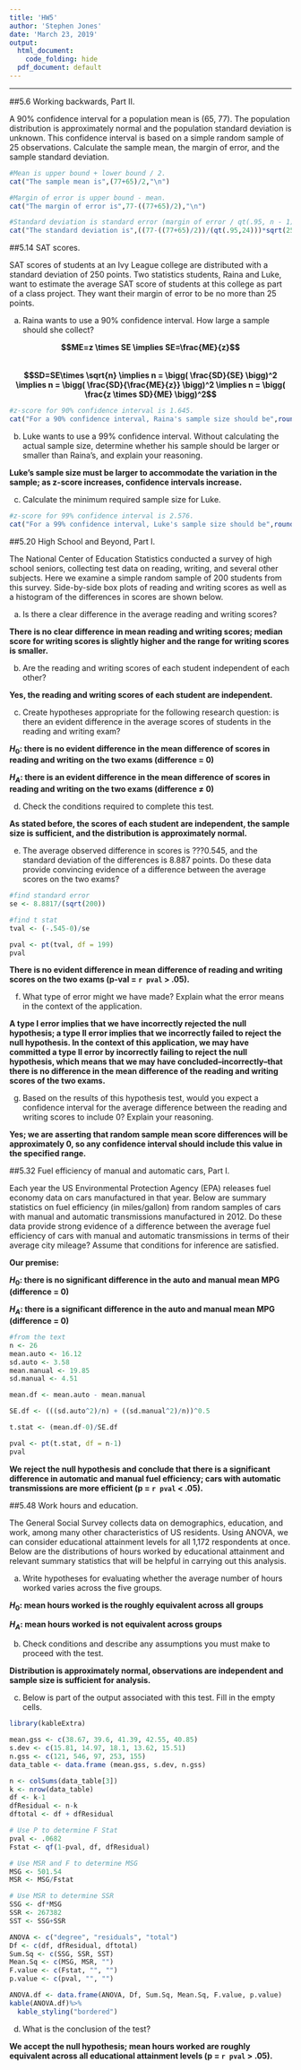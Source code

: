 ---
title: 'HW5'
author: 'Stephen Jones'
date: 'March 23, 2019'
output:
  html_document:
    code_folding: hide
  pdf_document: default
---  

***  

##5.6 Working backwards, Part II.  

A 90% confidence interval for a population mean is (65, 77). The population distribution is approximately normal and the population standard deviation is unknown. This confidence interval is based on a simple random sample of 25 observations. Calculate the sample mean, the margin of error, and the sample standard deviation.  

```{r warning=FALSE,message=FALSE}

#Mean is upper bound + lower bound / 2.
cat("The sample mean is",(77+65)/2,"\n")

#Margin of error is upper bound - mean.
cat("The margin of error is",77-((77+65)/2),"\n")

#Standard deviation is standard error (margin of error / qt(.95, n - 1)) * sqrt(n).
cat("The standard deviation is",((77-((77+65)/2))/(qt(.95,24)))*sqrt(25))

```  

##5.14 SAT scores.  

SAT scores of students at an Ivy League college are distributed with a standard deviation of 250 points. Two statistics students, Raina and Luke, want to estimate the average SAT score of students at this college as part of a class project. They want their margin of error to be no more than 25 points.  

(a) Raina wants to use a 90% confidence interval. How large a sample should she collect?  

<b>
$$ME=z \times SE \implies SE=\frac{ME}{z}$$  
$$SD=SE\times \sqrt{n} \implies n = \bigg( \frac{SD}{SE} \bigg)^2 \implies n = \bigg( \frac{SD}{\frac{ME}{z}} \bigg)^2 \implies n = \bigg( \frac{z \times SD}{ME} \bigg)^2$$</b>  



```{r message=FALSE,warning=FALSE}

#z-score for 90% confidence interval is 1.645.
cat("For a 90% confidence interval, Raina's sample size should be",round(((1.645*250)/25)^2))

```  

(b) Luke wants to use a 99% confidence interval. Without calculating the actual sample size, determine whether his sample should be larger or smaller than Raina's, and explain your reasoning.  

<b>Luke's sample size must be larger to accommodate the variation in the sample; as z-score increases, confidence intervals increase.</b>  

(c) Calculate the minimum required sample size for Luke.  

```{r message=FALSE,warning=FALSE}

#z-score for 99% confidence interval is 2.576.
cat("For a 99% confidence interval, Luke's sample size should be",round(((2.576*250)/25)^2))

```  


##5.20 High School and Beyond, Part I.  

The National Center of Education Statistics conducted a survey of high school seniors, collecting test data on reading, writing, and several other subjects. Here we examine a simple random sample of 200 students from this survey. Side-by-side box plots of reading and writing scores as well as a histogram of the differences in scores are shown below.  

(a) Is there a clear difference in the average reading and writing scores?  

<b>There is no clear difference in mean reading and writing scores; median score for writing scores is slightly higher and the range for writing scores is smaller.</b>  


(b) Are the reading and writing scores of each student independent of each other?  

<b>Yes, the reading and writing scores of each student are independent.</b>  


(c) Create hypotheses appropriate for the following research question: is there an evident difference in the average scores of students in the reading and writing exam?  

<b>
$H_0$: there is no evident difference in the mean difference of scores in reading and writing on the two exams (difference = 0)  

$H_A$: there is an evident difference in the mean difference of scores in reading and writing on the two exams (difference $\neq$ 0)</b>  


(d) Check the conditions required to complete this test.  

<b>As stated before, the scores of each student are independent, the sample size is sufficient, and the distribution is approximately normal.</b>  


(e) The average observed difference in scores is ???0.545, and the standard deviation of the differences is 8.887 points. Do these data provide convincing evidence of a difference between the average scores on the two exams?  

```{r message=FALSE,warning=FALSE}

#find standard error
se <- 8.8817/(sqrt(200))

#find t stat
tval <- (-.545-0)/se

pval <- pt(tval, df = 199)
pval

```  

<b>There is no evident difference in mean difference of reading and writing scores on the two exams (p-val = `r pval` > .05).</b>  

(f) What type of error might we have made? Explain what the error means in the context of the application.  

<b>A type I error implies that we have incorrectly rejected the null hypothesis; a type II error implies that we incorrectly failed to reject the null hypothesis. In the context of this application, we may have committed a type II error by incorrectly failing to reject the null hypothesis, which means that we may have concluded--incorrectly--that there is no difference in the mean difference of the reading and writing scores of the two exams.</b>  

(g) Based on the results of this hypothesis test, would you expect a confidence interval for the average difference between the reading and writing scores to include 0? Explain your reasoning.  

<b>Yes; we are asserting that random sample mean score differences will be approximately 0, so any confidence interval should include this value in the specified range.</b>  

##5.32 Fuel efficiency of manual and automatic cars, Part I.  

Each year the US Environmental Protection Agency (EPA) releases fuel economy data on cars manufactured in that year. Below are summary statistics on fuel efficiency (in miles/gallon) from random samples of cars with manual and automatic transmissions manufactured in 2012. Do these data provide strong evidence of a difference between the average fuel efficiency of cars with manual and automatic transmissions in terms of their average city mileage? Assume that conditions for inference are satisfied.  

<b>Our premise:  

$H_0$: there is no significant difference in the auto and manual mean MPG (difference = 0)  

$H_A$: there is a significant difference in the auto and manual mean MPG (difference = 0)</b>  

```{r message=FALSE,warning=FALSE}

#from the text
n <- 26
mean.auto <- 16.12
sd.auto <- 3.58
mean.manual <- 19.85
sd.manual <- 4.51

mean.df <- mean.auto - mean.manual

SE.df <- (((sd.auto^2)/n) + ((sd.manual^2)/n))^0.5

t.stat <- (mean.df-0)/SE.df

pval <- pt(t.stat, df = n-1)
pval
```  

<b>We reject the null hypothesis and conclude that there is a significant difference in automatic and manual fuel efficiency; cars with automatic transmissions are more efficient (p = `r pval` < .05).</b>  

##5.48 Work hours and education.  

The General Social Survey collects data on demographics, education, and work, among many other characteristics of US residents. Using ANOVA, we can consider educational attainment levels for all 1,172 respondents at once. Below are the distributions of hours worked by educational attainment and relevant summary statistics that will be helpful in carrying out this analysis.  

(a) Write hypotheses for evaluating whether the average number of hours worked varies across the five groups.  

<b>
$H_0$: mean hours worked is the roughly equivalent across all groups  

$H_A$: mean hours worked is not equivalent across groups</b>  

(b) Check conditions and describe any assumptions you must make to proceed with the test.  

<b>Distribution is approximately normal, observations are independent and sample size is sufficient for analysis.</b>  

(c) Below is part of the output associated with this test. Fill in the empty cells.  

```{r warning=FALSE,message=FALSE}

library(kableExtra)

mean.gss <- c(38.67, 39.6, 41.39, 42.55, 40.85)
s.dev <- c(15.81, 14.97, 18.1, 13.62, 15.51)
n.gss <- c(121, 546, 97, 253, 155)
data_table <- data.frame (mean.gss, s.dev, n.gss)

n <- colSums(data_table[3])
k <- nrow(data_table)
df <- k-1
dfResidual <- n-k
dftotal <- df + dfResidual

# Use P to determine F Stat
pval <- .0682
Fstat <- qf(1-pval, df, dfResidual)

# Use MSR and F to determine MSG
MSG <- 501.54
MSR <- MSG/Fstat

# Use MSR to determine SSR
SSG <- df*MSG  
SSR <- 267382
SST <- SSG+SSR

ANOVA <- c("degree", "residuals", "total")
Df <- c(df, dfResidual, dftotal)
Sum.Sq <- c(SSG, SSR, SST)
Mean.Sq <- c(MSG, MSR, "")
F.value <- c(Fstat, "", "")
p.value <- c(pval, "", "")

ANOVA.df <- data.frame(ANOVA, Df, Sum.Sq, Mean.Sq, F.value, p.value)
kable(ANOVA.df)%>%
  kable_styling("bordered")

```  

(d) What is the conclusion of the test?  

<b>We accept the null hypothesis; mean hours worked are roughly equivalent across all educational attainment levels (p = `r pval` > .05).</b>  

